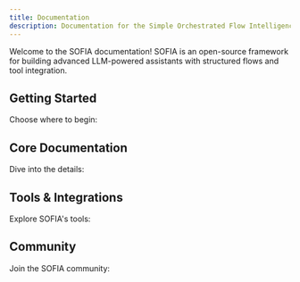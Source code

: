 ```yaml
---
title: Documentation
description: Documentation for the Simple Orchestrated Flow Intelligence Agent framework
---
```

Welcome to the SOFIA documentation! SOFIA is an open-source framework for building advanced LLM-powered assistants with structured flows and tool integration.

## Getting Started

Choose where to begin:

<Cards>
  <Card title="What is SOFIA?" href="/docs/what-is-sofia" description="Learn about SOFIA and its capabilities" />
  <Card title="Philosophy" href="/docs/philosophy" description="Understand the principles and design decisions" />
  <Card title="Quick Start" href="/docs/quickstart" description="Build your first agent in minutes" />
</Cards>

## Core Documentation

Dive into the details:

<Cards>
  <Card title="Setup Guide" href="/docs/setup" description="Installation and configuration" />
  <Card title="Library Guide" href="/docs/library" description="Core concepts and patterns" />
  <Card title="API Reference" href="/docs/api" description="Complete API documentation" />
</Cards>

## Tools & Integrations

Explore SOFIA's tools:

<Cards>
  <Card title="CLI Usage" href="/docs/cli" description="Command-line interface guide" />
  <Card title="Visual Builder" href="/docs/builder" description="Design flows visually" />
</Cards>

## Community

Join the SOFIA community:

<Cards>
  <Card title="Contributing" href="/docs/contributing" description="Help improve SOFIA" />
  <Card title="GitHub" href="https://github.com/chandralegend/sofia" description="Source code and issues" />
</Cards>
